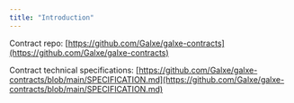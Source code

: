 ```yaml
---
title: "Introduction"
---
```


Contract repo: [https://github.com/Galxe/galxe-contracts](https://github.com/Galxe/galxe-contracts)

Contract technical specifications: [https://github.com/Galxe/galxe-contracts/blob/main/SPECIFICATION.md](https://github.com/Galxe/galxe-contracts/blob/main/SPECIFICATION.md)